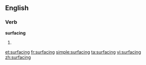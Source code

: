 ==English==

===Verb===
'''surfacing'''

# {{present participle of|surface}}

[[et:surfacing]]
[[fr:surfacing]]
[[simple:surfacing]]
[[ta:surfacing]]
[[vi:surfacing]]
[[zh:surfacing]]
